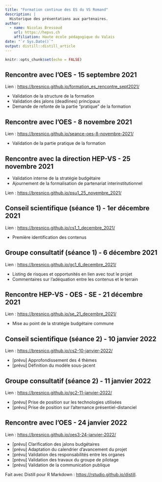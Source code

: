 ```yaml
---
title: "Formation continue des ES du VS Romand"
description: |
  Historique des présentations aux partenaires.
author:
  - name: Nicolas Bressoud 
    url: https://hepvs.ch
    affiliation: Haute école pédagogique du Valais
date: "`r Sys.Date()`"
output: distill::distill_article
---
```


```r
knitr::opts_chunk$set(echo = FALSE)
```

## Rencontre avec l'OES - 15 septembre 2021

Lien : <https://bresnico.github.io/formation_es_rencontre_sept2021/> 

- Validation de la structure de la formation
- Validation des jalons (deadlines) principaux
- Demande de refonte de la partie "pratique" de la formation

## Rencontre avec l'OES - 8 novembre 2021

Lien : <https://bresnico.github.io/seance-oes-8-novembre-2021/>

- Validation de la partie pratique de la formation

## Rencontre avec la direction HEP-VS - 25 novembre 2021

- Validation interne de la stratégie budgétaire
- Ajournement de la formalisation de partenariat interinstitutionnel

Lien : <https://bresnico.github.io/psu1_25_novembre_2021/>

## Conseil scientifique (séance 1) - 1er décembre 2021

Lien : <https://bresnico.github.io/cs1_1_decembre_2021/>

- Première identification des contenus

## Groupe consultatif (séance 1) - 6 décembre 2021

Lien : <https://bresnico.github.io/gc1_6_decembre_2021/>

- Listing de risques et opportunités en lien avec tout le projet
- Commentaires sur l'adéquation entre les contenus et le terrain

## Rencontre HEP-VS - OES - SE - 21 décembre 2021

Lien : <https://bresnico.github.io/se_21_decembre_2021/>

- Mise au point de la stratégie budgétaire commune

## Conseil scientifique (séance 2) - 10 janvier 2022

Lien : <https://bresnico.github.io/cs2-10-janvier-2022/>

- [prévu] Approfondissement des 4 thèmes
- [prévu] Définition du modèle sous-jacent

## Groupe consultatif (séance 2) - 11 janvier 2022

Lien : <https://bresnico.github.io/gc2-11-janvier-2022/>

- [prévu] Prise de position sur les technologies utilisées
- [prévu] Prise de position sur l'alternance présentiel-distanciel

## Rencontre avec l'OES - 24 janvier 2022

Lien : <https://bresnico.github.io/oes3-24-janvier-2022/>

- [prévu] Clarification des jalons budgétaires
- [prévu] Adaptation du calendrier d'avancement du projet
- [prévu] Validation des responsabilités entre les organes
- [prévu] Validation des travaux du groupe de pilotage
- [prévu] Validation de la communication publique



Fait avec Distill pour R Markdown : <https://rstudio.github.io/distill>.





